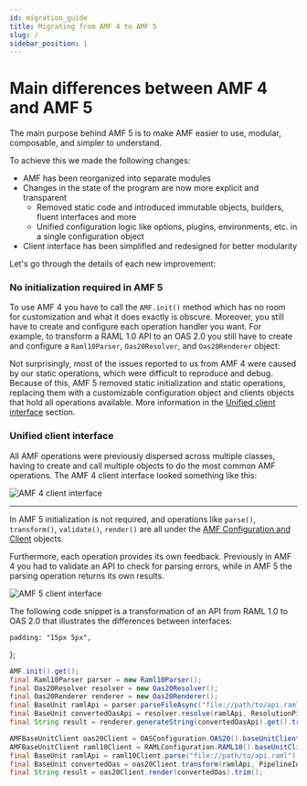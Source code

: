 ```yaml
---
id: migration_guide
title: Migrating from AMF 4 to AMF 5
slug: /
sidebar_position: 1
---
```


# Main differences between AMF 4 and AMF 5
The main purpose behind AMF 5 is to make AMF easier to use, modular, composable, and simpler to understand.

To achieve this we made the following changes:
- AMF has been reorganized into separate modules
- Changes in the state of the program are now more explicit and transparent
  - Removed static code and introduced immutable objects, builders, fluent interfaces and more
  - Unified configuration logic like options, plugins, environments, etc. in a single configuration object
- Client interface has been simplified and redesigned for better modularity

Let's go through the details of each new improvement:


### No initialization required in AMF 5
To use AMF 4 you have to call the `AMF.init()` method which has no room for customization and what it does exactly is obscure.
Moreover, you still have to create and configure each operation handler you want. For example, to transform a
RAML 1.0 API to an OAS 2.0 you still have to create and configure a `Raml10Parser`, `Oas20Resolver`, and `Oas20Renderer` object:

Not surprisingly, most of the issues reported to us from AMF 4 were caused by our static operations, which were difficult to reproduce and debug.
Because of this, AMF 5 removed static initialization and static operations, replacing them with a customizable configuration object and clients objects
that hold all operations available. More information in the [Unified client interface](#unified-client-interface) section.

### Unified client interface
All AMF operations were previously dispersed across multiple classes, having to create and call multiple objects
to do the most common AMF operations. The AMF 4 client interface looked something like this:

![AMF 4 client interface](../assets/images/amf/amf4-client-interface.png)

---

In AMF 5 initialization is not required, and operations like `parse()`, `transform()`, `validate()`, `render()` are all
under the [AMF Configuration and Client](amf/using-amf/amf_configuration) objects.

Furthermore, each operation provides its own feedback. Previously in AMF 4 you had to validate an API to check
for parsing errors, while in AMF 5 the parsing operation returns its own results.

![AMF 5 client interface](../assets/images/amf/amf5-client-interface.png)

The following code snippet is a transformation of an API from RAML 1.0 to OAS 2.0 that illustrates the differences between interfaces:

    padding: "15px 5px",
};

<div className="container">
<div className='row'>
<div style={myStyle} className='col col--6'>

```java title="AMF 4 initialization"
AMF.init().get();
final Raml10Parser parser = new Raml10Parser();
final Oas20Resolver resolver = new Oas20Resolver();
final Oas20Renderer renderer = new Oas20Renderer();
final BaseUnit ramlApi = parser.parseFileAsync("file://path/to/api.raml").get();
final BaseUnit convertedOasApi = resolver.resolve(ramlApi, ResolutionPipeline.COMPATIBILITY_PIPELINE());
final String result = renderer.generateString(convertedOasApi).get().trim();
```

</div>
<div style={myStyle} className='col col--6'>

```java title="AMF 5 configuration"
AMFBaseUnitClient oas20Client = OASConfiguration.OAS20().baseUnitClient();
AMFBaseUnitClient raml10Client = RAMLConfiguration.RAML10().baseUnitClient();
final BaseUnit ramlApi = raml10Client.parse("file://path/to/api.raml").get().baseUnit();
final BaseUnit convertedOas = oas20Client.transform(ramlApi, PipelineId.Compatibility()).baseUnit();
final String result = oas20Client.render(convertedOas).trim();
```

</div>
</div>
</div>
